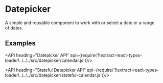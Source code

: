 <!--
Copyright (c) 2018 Uber Technologies, Inc.

This source code is licensed under the MIT license found in the
LICENSE file in the root directory of this source tree.
-->




# Datepicker

A simple and reusable component to work with or select a date or a range of dates.

## Examples

<Example title="Datepicker" path="examples/datepicker/basic.js">
  <DatepickerBasic />
</Example>

<Example title="Datepicker in a popover" path="examples/datepicker/in-popover.js">
  <DatepickerInPopover />
</Example>

<Example title="Datepicker with overrides" path="examples/datepicker/with-overrides.js">
  <DatepickerWithOverrides />
</Example>

<API heading="Datepicker API" api={require('!!extract-react-types-loader!../../../src/datepicker/calendar.js')}/>

<API heading="Stateful Datepicker API" api={require('!!extract-react-types-loader!../../../src/datepicker/stateful-calendar.js')}/>
